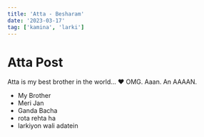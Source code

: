 ```yaml
---
title: 'Atta - Besharam'
date: '2023-03-17'
tag: ['kamina', 'larki']
---
```


# Atta Post

Atta is my best brother in the world... ❤ OMG. Aaan. An AAAAN.

- My Brother
- Meri Jan
- Ganda Bacha
- rota rehta ha
- larkiyon wali adatein